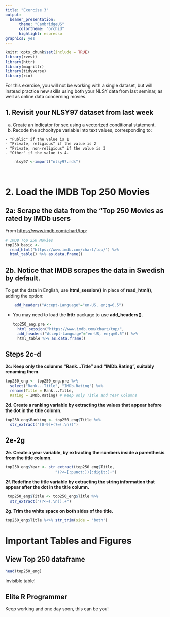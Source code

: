 ```yaml
---
title: "Exercise 3"
output: 
  beamer_presentation:
      theme: "CambridgeUS"
      colortheme: "orchid"
      highlight: espresso
graphics: yes
---
```


```r
knitr::opts_chunk$set(include = TRUE)
library(rvest)
library(httr)
library(magrittr)
library(tidyverse)
library(rio)
```

For this exercise, you will not be working with a single dataset, but will 
instead practice new skills using both your NLSY data from last seminar, as well 
as online data concerning movies.

## 1.  Revisit your NLSY97 dataset from last week
    
  a. Create an indicator for sex using a vectorized conditional statement.
  b. Recode the schooltype variable into text values, corresponding to:
      
    - "Public" if the value is 1
    - "Private, religious" if the value is 2
    - "Private, non-religious" if the value is 3
    - "Other" if the value is 4.

```r
    nlsy97 <-import("nlsy97.rds")
```

<br>

# 2. Load the IMDB Top 250 Movies

## 2a: Scrape the data from the "Top 250 Movies as rated by IMDb users

From [https://www.imdb.com/chart/top](https://www.imdb.com/chart/top):
    
```r
# IMDB Top 250 Movies
top250_basic <- 
  read_html("https://www.imdb.com/chart/top/") %>%
  html_table() %>% as.data.frame()
```
    
## 2b. Notice that IMDB scrapes the data in Swedish by default.  

To get the data in English, use **html_session()** in place of **read_html()**, 
adding the option:
      
```r
    add_headers("Accept-Language"="en-US, en;q=0.5")
```
  
  - You may need to load the **httr** package to use **add_headers()**.
      
    ```r
top250_eng.pre <- 
      html_session("https://www.imdb.com/chart/top/", 
      add_headers("Accept-Language"="en-US, en;q=0.5")) %>% 
      html_table %>% as.data.frame()
    ```
    
## Steps 2c-d

**2c:  Keep only the columns "Rank...Title" and "IMDb.Rating", suitably renaming them.**
    
```r
top250_eng <- top250_eng.pre %>% 
  select("Rank...Title", "IMDb.Rating") %>%
  rename(Title = Rank...Title,
  Rating = IMDb.Rating) # Keep only Title and Year Columns
```
    
**2d. Create a ranking variable by extracting the values that appear before the 
dot in the title column.**

```r
top250_eng$Ranking <- top250_eng$Title %>% 
  str_extract("[0-9]+(?=(.\n))")
```

## 2e-2g

**2e. Create a year variable, by extracting the numbers inside a parenthesis 
from the title column.**

```r
top250_eng$Year <- str_extract(top250_eng$Title, 
                      "(?<=[:punct:])[:digit:]+") 
```

**2f. Redefine the title variable by extracting the string information that appear after the dot in the title column.**
    
```r
 top250_eng$Title <- top250_eng$Title %>% 
  str_extract("(?<=(.\n)).+")
```

**2g. Trim the white space on both sides of the title.**

```r
top250_eng$Title %<>% str_trim(side = "both")
```

# Important Tables and Figures

## View Top 250 dataframe

```r
head(top250_eng)
```

Invisible table!

## Elite R Programmer

Keep working and one day soon, this can be you!

\includegraphics{rcat.jpg}

